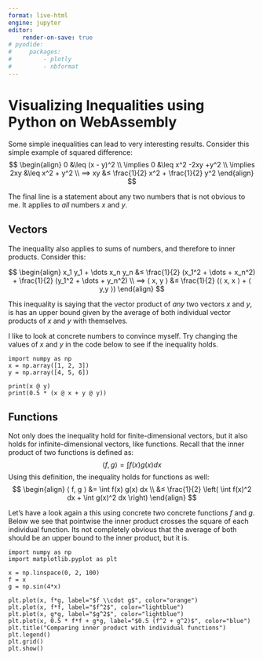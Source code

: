 ```yaml
---
format: live-html
engine: jupyter
editor:
    render-on-save: true
# pyodide:
#     packages:
#         - plotly
#         - nbformat
---
```

# Visualizing Inequalities using Python on WebAssembly

Some simple inequalities can lead to very interesting results. Consider this simple example of squared difference:
$$
\begin{align}
0 &\leq  (x - y)^2 \\
\implies 0 &\leq x^2 -2xy +y^2 \\
\implies 2xy &\leq x^2 + y^2 \\
⟹ xy &≤ \frac{1}{2} x^2 + \frac{1}{2} y^2
\end{align}
$$

The final line is a statement about any two numbers that is not obvious to me. It applies to *all* numbers $x$ and $y$. 

## Vectors
The inequality also applies to sums of numbers, and therefore to inner products. Consider this:

$$
\begin{align}
x_1 y_1 + \dots x_n y_n &≤ \frac{1}{2} (x_1^2 + \dots + x_n^2) + \frac{1}{2} (y_1^2 + \dots + y_n^2) \\
⟹ ⟨ x, y ⟩ &≤ \frac{1}{2} (⟨ x, x ⟩ + ⟨ y,y ⟩)
\end{align}
$$

This inequality is saying that the vector product of *any* two vectors $x$ and $y$, is has an upper bound given by the average of both individual vector products of $x$ and $y$ with themselves. 

I like to look at concrete numbers to convince myself. Try changing the values of $x$ and $y$ in the code below to see if the inequality holds.
```pyodide
import numpy as np
x = np.array([1, 2, 3])
y = np.array([4, 5, 6])

print(x @ y)
print(0.5 * (x @ x + y @ y))
```

## Functions
Not only does the inequality hold for finite-dimensional vectors, but it also holds for infinite-dimensional vectors, like functions. Recall that the inner product of two functions is defined as:
$$⟨ f, g ⟩ = \int f(x) g(x) dx$$
Using this definition, the inequality holds for functions as well:
$$
\begin{align}
⟨ f, g ⟩ &= \int f(x) g(x) dx \\
&≤ \frac{1}{2} \left( \int f(x)^2 dx + \int g(x)^2 dx \right)
\end{align}
$$

Let's have a look again a this using concrete two concrete functions $f$ and $g$. Below we see that pointwise the inner product crosses the square of each individual function. Its not completely obvious that the average of both should be an upper bound to the inner product, but it is.

```pyodide
import numpy as np
import matplotlib.pyplot as plt

x = np.linspace(0, 2, 100)
f = x
g = np.sin(4*x)

plt.plot(x, f*g, label="$f \\cdot g$", color="orange")
plt.plot(x, f*f, label="$f^2$", color="lightblue")
plt.plot(x, g*g, label="$g^2$", color="lightblue")
plt.plot(x, 0.5 * f*f + g*g, label="$0.5 (f^2 + g^2)$", color="blue")
plt.title("Comparing inner product with individual functions")
plt.legend()
plt.grid()
plt.show()
```